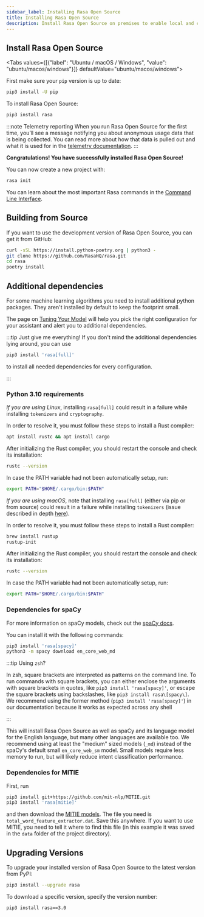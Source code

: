 ```yaml
---
sidebar_label: Installing Rasa Open Source
title: Installing Rasa Open Source
description: Install Rasa Open Source on premises to enable local and customizable Natural Language Understanding and Dialogue Management.
---
```



## Install Rasa Open Source

<Tabs values={[{"label": "Ubuntu / macOS / Windows", "value": "ubuntu/macos/windows"}]} defaultValue="ubuntu/macos/windows">
  <TabItem value="ubuntu/macos/windows">

First make sure your `pip` version is up to date:

```bash
pip3 install -U pip
```

To install Rasa Open Source:

```bash
pip3 install rasa
```

  </TabItem>
</Tabs>

:::note Telemetry reporting
When you run Rasa Open Source for the first time, you’ll see a
message notifying you about anonymous usage data that is being collected.
You can read more about how that data is pulled out and what it is used for in the
[telemetry documentation](../telemetry/telemetry.mdx).
:::

**Congratulations! You have successfully installed Rasa Open Source!**

You can now create a new project with:

```bash
rasa init
```

You can learn about the most important Rasa commands in the [Command Line Interface](../command-line-interface.mdx).

## Building from Source

If you want to use the development version of Rasa Open Source, you can get it from GitHub:

```bash
curl -sSL https://install.python-poetry.org | python3 -
git clone https://github.com/RasaHQ/rasa.git
cd rasa
poetry install
```

## Additional dependencies

For some machine learning algorithms you need to install additional python packages.
They aren't installed by default to keep the footprint small.

The page on [Tuning Your Model](../tuning-your-model.mdx) will help you pick the right
configuration for your assistant and alert you to additional dependencies.

:::tip Just give me everything!
If you don't mind the additional dependencies lying around, you can use

```bash
pip3 install 'rasa[full]'
```

to install all needed dependencies for every configuration.

:::

### Python 3.10 requirements

_If you are using Linux_, installing `rasa[full]` could result in a failure while installing `tokenizers` and
`cryptography`.

In order to resolve it, you must follow these steps to install a Rust compiler:

```bash
apt install rustc && apt install cargo
```

After initializing the Rust compiler, you should restart the console and check its installation:

```bash
rustc --version
```

In case the PATH variable had not been automatically setup, run:

```bash
export PATH="$HOME/.cargo/bin:$PATH"
```

_If you are using macOS_, note that installing `rasa[full]` (either via pip or from source) could result in a failure
while installing `tokenizers` (issue described in depth [here](https://github.com/huggingface/tokenizers/issues/1050)).

In order to resolve it, you must follow these steps to install a Rust compiler:

```bash
brew install rustup
rustup-init
```

After initializing the Rust compiler, you should restart the console and check its installation:

```bash
rustc --version
```

In case the PATH variable had not been automatically setup, run:

```bash
export PATH="$HOME/.cargo/bin:$PATH"
```

### Dependencies for spaCy

For more information on spaCy models, check out the [spaCy docs](https://spacy.io/usage/models).

You can install it with the following commands:

```bash
pip3 install 'rasa[spacy]'
python3 -m spacy download en_core_web_md
```

:::tip Using `zsh`?

In zsh, square brackets are interpreted as patterns on the command line.
To run commands with square brackets, you can either enclose the arguments
with square brackets in quotes, like `pip3 install 'rasa[spacy]'`, or escape
the square brackets using backslashes, like `pip3 install rasa\[spacy\]`.
We recommend using the former method (`pip3 install 'rasa[spacy]'`) in our
documentation because it works as expected across any shell

:::

This will install Rasa Open Source as well as spaCy and its language model
for the English language, but many other languages are available too.
We recommend using at least the "medium" sized models (`_md`) instead of the spaCy's
default small `en_core_web_sm` model. Small models require less
memory to run, but will likely reduce intent classification performance.

### Dependencies for MITIE

First, run

```bash
pip3 install git+https://github.com/mit-nlp/MITIE.git
pip3 install 'rasa[mitie]'
```

and then download the
[MITIE models](https://github.com/mit-nlp/MITIE/releases/download/v0.4/MITIE-models-v0.2.tar.bz2).
The file you need is `total_word_feature_extractor.dat`. Save this
anywhere. If you want to use MITIE, you need to
tell it where to find this file (in this example it was saved in the
`data` folder of the project directory).

## Upgrading Versions

To upgrade your installed version of Rasa Open Source to the latest version from PyPI:

```bash
pip3 install --upgrade rasa
```

To download a specific version, specify the version number:

```bash
pip3 install rasa==3.0
```
